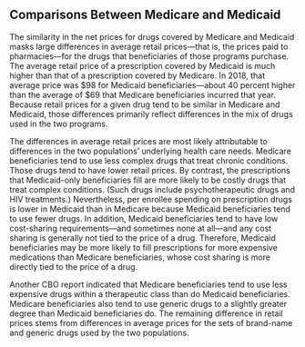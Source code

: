 ---
---
## Comparisons Between Medicare and Medicaid

The similarity in the net prices for drugs covered by Medicare and Medicaid masks large differences in average retail prices—that is, the prices paid to pharmacies—for the drugs that beneficiaries of those programs purchase. The average retail price of a prescription covered by Medicaid is much higher than that of a prescription covered by Medicare. In 2018, that average price was $98 for Medicaid beneficiaries—about 40 percent higher than the average of $69 that Medicare beneficiaries incurred that year. Because retail prices for a given drug tend to be similar in Medicare and Medicaid, those differences primarily reflect differences in the mix of drugs used in the two programs.

The differences in average retail prices are most likely attributable to differences in the two populations’ underlying health care needs. Medicare beneficiaries tend to use less complex drugs that treat chronic conditions. Those drugs tend to have lower retail prices. By contrast, the prescriptions that Medicaid-only beneficiaries fill are more likely to be costly drugs that treat complex conditions. (Such drugs include psychotherapeutic drugs and HIV treatments.) Nevertheless, per enrollee spending on prescription drugs is lower in Medicaid than in Medicare because Medicaid beneficiaries tend to use fewer drugs. In addition, Medicaid beneficiaries tend to have low cost-sharing requirements—and sometimes none at all—and any cost sharing is generally not tied to the price of a drug. Therefore, Medicaid beneficiaries may be more likely to fill prescriptions for more expensive medications than Medicare beneficiaries, whose cost sharing is more directly tied to the price of a drug.

Another CBO report indicated that Medicare beneficiaries tend to use less expensive drugs within a therapeutic class than do Medicaid beneficiaries. Medicare beneficiaries also tend to use generic drugs to a slightly greater degree than Medicaid beneficiaries do. The remaining difference in retail prices stems from differences in average prices for the sets of brand-name and generic drugs used by the two populations.